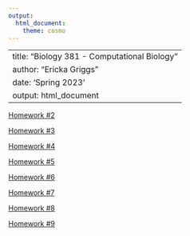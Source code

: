 ```yaml
---
output: 
  html_document: 
    theme: cosmo
---
```

---
title: "Biology 381 - Computational Biology"
author: "Ericka Griggs"
date: 'Spring 2023'
output: html_document
---

[Homework #2](homework-02.html)

[Homework #3](hw3.html)

[Homework #4](hw4.html)

[Homework #5](hw5.html)

[Homework #6](HW6.html)

[Homework #7](hw7.html)

[Homework #8](hw8.html)

[Homework #9](hw9.html)
